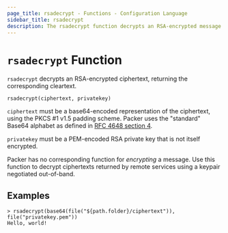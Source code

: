 ```yaml
---
page_title: rsadecrypt - Functions - Configuration Language
sidebar_title: rsadecrypt
description: The rsadecrypt function decrypts an RSA-encrypted message.
---
```


# `rsadecrypt` Function

`rsadecrypt` decrypts an RSA-encrypted ciphertext, returning the corresponding
cleartext.

```hcl
rsadecrypt(ciphertext, privatekey)
```

`ciphertext` must be a base64-encoded representation of the ciphertext, using
the PKCS #1 v1.5 padding scheme. Packer uses the "standard" Base64 alphabet
as defined in [RFC 4648 section 4](https://tools.ietf.org/html/rfc4648#section-4).

`privatekey` must be a PEM-encoded RSA private key that is not itself
encrypted.

Packer has no corresponding function for _encrypting_ a message. Use this
function to decrypt ciphertexts returned by remote services using a keypair
negotiated out-of-band.

## Examples

```shell-session
> rsadecrypt(base64(file("${path.folder}/ciphertext")), file("privatekey.pem"))
Hello, world!
```

